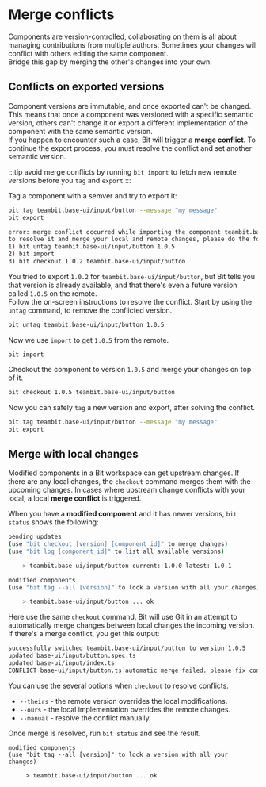 # Merge conflicts

Components are version-controlled, collaborating on them is all about managing contributions from multiple authors. Sometimes your changes will conflict with others editing the same component.  
Bridge this gap by merging the other's changes into your own.

## Conflicts on exported versions

Component versions are immutable, and once exported can't be changed. This means that once a component was versioned with a specific semantic version, others can't change it or export a different implementation of the component with the same semantic version.  
If you happen to encounter such a case, Bit will trigger a **merge conflict**. To continue the export process, you must resolve the conflict and set another semantic version.

:::tip avoid merge conflicts by running `bit import` to fetch new remote versions before you `tag` and `export`
:::

Tag a component with a semver and try to export it:

```bash
bit tag teambit.base-ui/input/button --message "my message"
bit export
```

```bash
error: merge conflict occurred while importing the component teambit.base-ui/input/button. conflict version(s): 1.0.5
to resolve it and merge your local and remote changes, please do the following:
1) bit untag teambit.base-ui/input/button 1.0.5
2) bit import
3) bit checkout 1.0.2 teambit.base-ui/input/button
```

You tried to export `1.0.2` for `teambit.base-ui/input/button`, but Bit tells you that version is already available, and that there's even a future version called `1.0.5` on the remote.  
Follow the on-screen instructions to resolve the conflict. Start by using the `untag` command, to remove the conflicted version.

```bash
bit untag teambit.base-ui/input/button 1.0.5
```

Now we use `import` to get `1.0.5` from the remote.

```bas
bit import
```

Checkout the component to version `1.0.5` and merge your changes on top of it.

```bash
bit checkout 1.0.5 teambit.base-ui/input/button
```

Now you can safely `tag` a new version and export, after solving the conflict.

```bash
bit tag teambit.base-ui/input/button --message "my message" 
bit export
```

## Merge with local changes

Modified components in a Bit workspace can get upstream changes. If there are any local changes, the `checkout` command merges them with the upcoming changes. In cases where upstream change conflicts with your local, a local **merge conflict** is triggered.

When you have a **modified component** and it has newer versions, `bit status` shows the following:

```bash
pending updates
(use "bit checkout [version] [component_id]" to merge changes)
(use "bit log [component_id]" to list all available versions)

    > teambit.base-ui/input/button current: 1.0.0 latest: 1.0.1

modified components
(use "bit tag --all [version]" to lock a version with all your changes)

    > teambit.base-ui/input/button ... ok
```

Here use the same `checkout` command. Bit will use Git in an attempt to automatically merge changes between local changes the incoming version.  
If there's a merge conflict, you get this output:

```bash
successfully switched teambit.base-ui/input/button to version 1.0.5
updated base-ui/input/button.spec.ts
updated base-ui/input/index.ts
CONFLICT base-ui/input/button.ts automatic merge failed. please fix conflicts manually and then tag the results.
```

You can use the several options when `checkout` to resolve conflicts.

- `--theirs` - the remote version overrides the local modifications.
- `--ours` - the local implementation overrides the remote changes.
- `--manual` - resolve the conflict manually.

Once merge is resolved, run `bit status` and see the result.

```status
modified components
(use "bit tag --all [version]" to lock a version with all your changes)

     > teambit.base-ui/input/button ... ok
```
